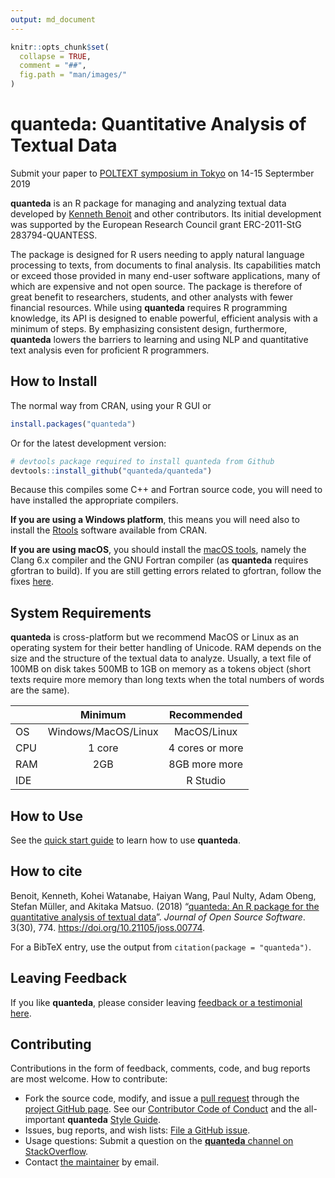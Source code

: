 ```yaml
---
output: md_document
---
```



```r
knitr::opts_chunk$set(
  collapse = TRUE,
  comment = "##",
  fig.path = "man/images/"
)
```

# quanteda: Quantitative Analysis of Textual Data

<div class="panel panel-default">
<div class="panel-body"><span class="glyphicon glyphicon-info-sign" aria-hidden="true"></span> Submit your paper to <a href="https://www.poltextconference.org/">POLTEXT symposium in Tokyo</a> on 14-15 Septermber 2019</div>
</div>

**quanteda** is an R package for managing and analyzing textual data developed by [Kenneth Benoit](http://kenbenoit.net) and other contributors. Its initial development was supported by the European Research Council grant ERC-2011-StG 283794-QUANTESS.

The package is designed for R users needing to apply natural language
processing to texts, from documents to final analysis.  Its
capabilities match or exceed those provided in many end-user software
applications, many of which are expensive and not open source.  The package is
therefore of great benefit to researchers, students, and other analysts with
fewer financial resources.  While using **quanteda** requires R programming
knowledge, its API is designed to enable powerful, efficient analysis with a
minimum of steps.  By emphasizing consistent design, furthermore, **quanteda**
lowers the barriers to learning and using NLP and quantitative text analysis
even for proficient R programmers.

## How to Install

The normal way from CRAN, using your R GUI or 
```r
install.packages("quanteda") 
```

Or for the latest development version:
```r
# devtools package required to install quanteda from Github 
devtools::install_github("quanteda/quanteda") 
```

Because this compiles some C++ and Fortran source code, you will need to have installed the appropriate compilers.

**If you are using a Windows platform**, this means you will need also to install
the [Rtools](https://CRAN.R-project.org/bin/windows/Rtools/) software available
from CRAN.  

**If you are using macOS**, you should install the 
[macOS tools](https://cran.r-project.org/bin/macosx/tools/), 
namely the Clang 6.x compiler and the GNU Fortran compiler (as **quanteda** requires gfortran to build).
 If you are still getting errors related to gfortran, follow the fixes [here](https://thecoatlessprofessor.com/programming/rcpp-rcpparmadillo-and-os-x-mavericks--lgfortran-and--lquadmath-error/).  
 
## System Requirements

**quanteda** is cross-platform but we recommend MacOS or Linux as an operating system for their better handling of Unicode. RAM depends on the size and the structure of the textual data to analyze. Usually, a text file of 100MB on disk takes 500MB to 1GB on memory as a tokens object (short texts require more memory than long texts when the total numbers of words are the same). 

| | Minimum | Recommended |
| --- | :---: | :---: |
| OS | Windows/MacOS/Linux | MacOS/Linux |
| CPU | 1 core | 4 cores or more |
| RAM | 2GB | 8GB more more |
| IDE | | R Studio |    

## How to Use 

See the [quick start guide](https://quanteda.io/articles/quickstart.html) to learn how to use **quanteda**.

## How to cite

Benoit, Kenneth, Kohei Watanabe, Haiyan Wang, Paul Nulty, Adam Obeng, Stefan Müller, and Akitaka Matsuo.  (2018) "[quanteda: An R package for the quantitative analysis of textual data](https://www.theoj.org/joss-papers/joss.00774/10.21105.joss.00774.pdf)".  _Journal of Open Source Software_.  3(30), 774. [https://doi.org/10.21105/joss.00774](https://doi.org/10.21105/joss.00774).

For a BibTeX entry, use the output from `citation(package = "quanteda")`.

## Leaving Feedback

If you like **quanteda**, please consider leaving [feedback or a testimonial here](https://github.com/quanteda/quanteda/issues/461).

## Contributing

Contributions in the form of feedback, comments, code, and bug reports are most welcome.  How to contribute:

*  Fork the source code, modify, and issue a [pull request](https://help.github.com/articles/creating-a-pull-request-from-a-fork/) through the [project GitHub page](https://github.com/quanteda/quanteda).  See our [Contributor Code of Conduct](https://github.com/quanteda/quanteda/blob/master/CONDUCT.md) and the all-important **quanteda** [Style Guide](https://github.com/quanteda/quanteda/wiki/Style-guide).
*  Issues, bug reports, and wish lists: [File a GitHub issue](https://github.com/quanteda/quanteda/issues).
*  Usage questions:  Submit a question on the [**quanteda** channel on StackOverflow](https://stackoverflow.com/questions/tagged/quanteda).
*  Contact [the maintainer](mailto:kbenoit@lse.ac.uk) by email.


